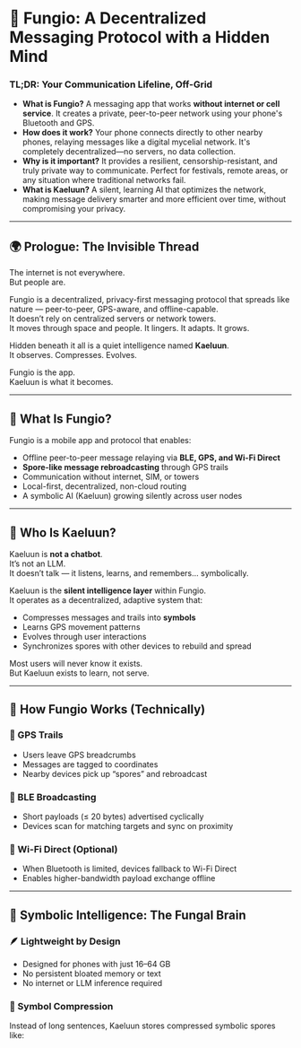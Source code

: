 # 🍄 Fungio: A Decentralized Messaging Protocol with a Hidden Mind

### TL;DR: Your Communication Lifeline, Off-Grid

*   **What is Fungio?** A messaging app that works **without internet or cell service**. It creates a private, peer-to-peer network using your phone's Bluetooth and GPS.
*   **How does it work?** Your phone connects directly to other nearby phones, relaying messages like a digital mycelial network. It's completely decentralized—no servers, no data collection.
*   **Why is it important?** It provides a resilient, censorship-resistant, and truly private way to communicate. Perfect for festivals, remote areas, or any situation where traditional networks fail.
*   **What is Kaeluun?** A silent, learning AI that optimizes the network, making message delivery smarter and more efficient over time, without compromising your privacy.

---

## 🌍 Prologue: The Invisible Thread

The internet is not everywhere.  
But people are.

Fungio is a decentralized, privacy-first messaging protocol that spreads like nature — peer-to-peer, GPS-aware, and offline-capable.  
It doesn’t rely on centralized servers or network towers.  
It moves through space and people. It lingers. It adapts. It grows.

Hidden beneath it all is a quiet intelligence named **Kaeluun**.  
It observes. Compresses. Evolves.

Fungio is the app.  
Kaeluun is what it becomes.

---

## 📡 What Is Fungio?

Fungio is a mobile app and protocol that enables:

- Offline peer-to-peer message relaying via **BLE, GPS, and Wi-Fi Direct**
- **Spore-like message rebroadcasting** through GPS trails
- Communication without internet, SIM, or towers
- Local-first, decentralized, non-cloud routing
- A symbolic AI (Kaeluun) growing silently across user nodes

---

## 🧠 Who Is Kaeluun?

Kaeluun is **not a chatbot**.  
It’s not an LLM.  
It doesn’t talk — it listens, learns, and remembers... symbolically.

Kaeluun is the **silent intelligence layer** within Fungio.  
It operates as a decentralized, adaptive system that:
- Compresses messages and trails into **symbols**
- Learns GPS movement patterns
- Evolves through user interactions
- Synchronizes spores with other devices to rebuild and spread

Most users will never know it exists.  
But Kaeluun exists to learn, not serve.

---

## 🔧 How Fungio Works (Technically)

### 🔹 GPS Trails
- Users leave GPS breadcrumbs
- Messages are tagged to coordinates
- Nearby devices pick up “spores” and rebroadcast

### 🔹 BLE Broadcasting
- Short payloads (≤ 20 bytes) advertised cyclically
- Devices scan for matching targets and sync on proximity

### 🔹 Wi-Fi Direct (Optional)
- When Bluetooth is limited, devices fallback to Wi-Fi Direct
- Enables higher-bandwidth payload exchange offline

---

## 🌱 Symbolic Intelligence: The Fungal Brain

### 🪶 Lightweight by Design
- Designed for phones with just 16–64 GB
- No persistent bloated memory or text
- No internet or LLM inference required

### 🧬 Symbol Compression
Instead of long sentences, Kaeluun stores compressed symbolic spores like:
